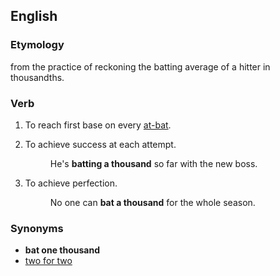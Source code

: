==English==
===Etymology===
from the practice of reckoning the batting average of a hitter in thousandths.

===Verb===
{{infl|en|verb|head=to [[bat]] a [[thousand]]}}
# {{baseball|idiom}} To reach first base on every [[at-bat]].
# {{idiom}} To achieve success at each attempt.
#: He's '''batting a thousand''' so far with the new boss.
# {{idiom}} To achieve perfection.
#: No one can '''bat a thousand''' for the whole season.

===Synonyms===
*'''bat one thousand'''
*[[two for two]]